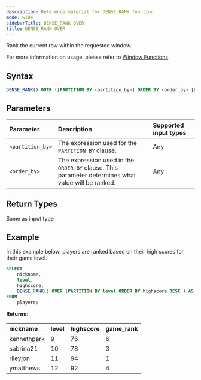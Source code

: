 ```yaml
---
description: Reference material for DENSE_RANK function
mode: wide
sidebarTitle: DENSE_RANK OVER
title: DENSE_RANK OVER
---
```



Rank the current row within the requested window.

For more information on usage, please refer to [Window Functions](/functions-reference/window).

## Syntax


```sql
DENSE_RANK() OVER ([PARTITION BY <partition_by>] ORDER BY <order_by> [ASC|DESC] )
```

## Parameters 


| Parameter | Description                                      | Supported input types | 
| :--------- | :------------------------------------------------ | :------------| 
| `<partition_by>`   | The expression used for the `PARTITION BY` clause.                                                | Any |
| `<order_by>`    | The expression used in the `ORDER BY` clause. This parameter determines what value will be ranked.  | Any | 

## Return Types 
Same as input type 

## Example


In this example below, players are ranked based on their high scores for their game level.

```sql
SELECT
	nickname,
	level,
	highscore,
	DENSE_RANK() OVER (PARTITION BY level ORDER BY highscore DESC ) AS game_rank
FROM
	players;
```

**Returns**:

| nickname | level | highscore | game_rank |
|:-------|:------|:------|:------|
| kennethpark      |           9 |         76 |             6 |
| sabrina21    |          10 |         78 |             3 |
| rileyjon   |          11 |         94 |             1 |
| ymatthews  |          12 |         92 |             4 |



